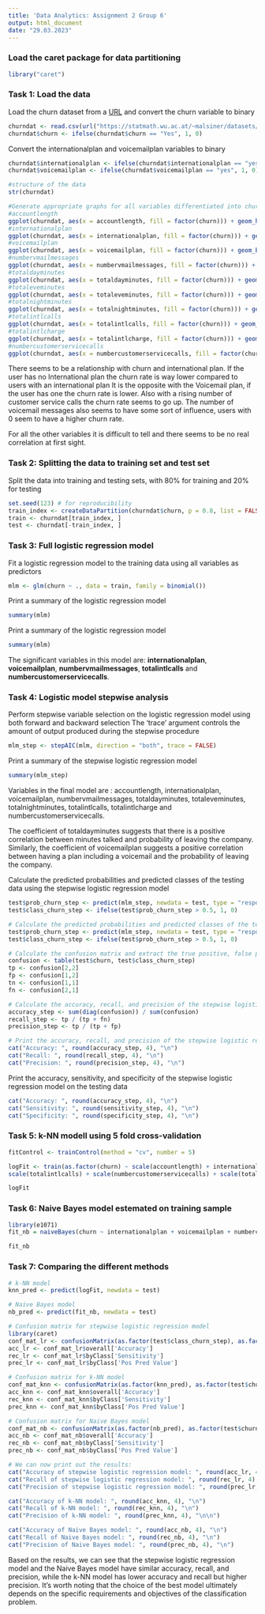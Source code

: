 ```yaml
---
title: 'Data Analytics: Assignment 2 Group 6'
output: html_document
date: "29.03.2023"
---
```


### Load the caret package for data partitioning

```r
library("caret")
```

### Task 1: Load the data

Load the churn dataset from a [URL](https://statmath.wu.ac.at/~malsiner/datasets/churn.csv) and convert the churn variable to binary

```r
churndat <- read.csv(url("https://statmath.wu.ac.at/~malsiner/datasets/churn.csv"))
churndat$churn <- ifelse(churndat$churn == "Yes", 1, 0)
```

Convert the internationalplan and voicemailplan variables to binary

```r
churndat$internationalplan <- ifelse(churndat$internationalplan == "yes", 1, 0)
churndat$voicemailplan <- ifelse(churndat$voicemailplan == "yes", 1, 0)
```
```r
#structure of the data
str(churndat)

#Generate appropriate graphs for all variables differentiated into churn vs. no churn.
#accountlength
ggplot(churndat, aes(x = accountlength, fill = factor(churn))) + geom_histogram(bins = 20, position = "identity") + labs(title = "Account Length", x = "Account Length", y = "Frequency")
#internationalplan
ggplot(churndat, aes(x = internationalplan, fill = factor(churn))) + geom_bar(position = "identity") + labs(title = "International Plan", x = "International Plan", y = "Frequency")
#voicemailplan
ggplot(churndat, aes(x = voicemailplan, fill = factor(churn))) + geom_bar(position = "identity") + labs(title = "Voicemail Plan", x = "Voicemail Plan", y = "Frequency")
#numbervmailmessages
ggplot(churndat, aes(x = numbervmailmessages, fill = factor(churn))) + geom_histogram(bins = 20, position = "identity") + labs(title = "Number of Voicemail Messages", x = "Number of Voicemail Messages", y = "Frequency")
#totaldayminutes
ggplot(churndat, aes(x = totaldayminutes, fill = factor(churn))) + geom_histogram(bins = 20, position = "identity") + labs(title = "Total Day Minutes", x = "Total Day Minutes", y = "Frequency")
#totaleveminutes
ggplot(churndat, aes(x = totaleveminutes, fill = factor(churn))) + geom_histogram(bins = 20, position = "identity") + labs(title = "Total Eve Minutes", x = "Total Eve Minutes", y = "Frequency")
#totalnightminutes
ggplot(churndat, aes(x = totalnightminutes, fill = factor(churn))) + geom_histogram(bins = 20, position = "identity") + labs(title = "Total Night Minutes", x = "Total Night Minutes", y = "Frequency")
#totalintlcalls
ggplot(churndat, aes(x = totalintlcalls, fill = factor(churn))) + geom_histogram(bins = 20, position = "identity") + labs(title = "Total International Calls", x = "Total International Calls", y = "Frequency")
#totalintlcharge
ggplot(churndat, aes(x = totalintlcharge, fill = factor(churn))) + geom_histogram(bins = 20, position = "identity") + labs(title = "Total International Charge", x = "Total International Charge", y = "Frequency")
#numbercustomerservicecalls
ggplot(churndat, aes(x = numbercustomerservicecalls, fill = factor(churn))) + geom_histogram(bins = 20, position = "identity") + labs(title = "Number of Customer Service Calls", x = "Number of Customer Service Calls", y = "Frequency")

```

There seems to be a relationship with churn and international plan. If the user has no International plan the churn rate is way lower compared to users with an international plan
It is the opposite with the Voicemail plan, if the user has one the churn rate is lower.
Also with a rising number of customer service calls the churn rate seems to go up. The number of voicemail messages also seems to have some sort of influence, users with 0 seem to have a higher churn rate.

For all the other variables it is difficult to tell and there seems to be no real correlation at first sight. 


### Task 2: Splitting the data to training set and test set

Split the data into training and testing sets, with 80% for training and 20% for testing

```r
set.seed(123) # for reproducibility
train_index <- createDataPartition(churndat$churn, p = 0.8, list = FALSE)
train <- churndat[train_index, ]
test <- churndat[-train_index, ]
```

### Task 3: Full logistic regression model

Fit a logistic regression model to the training data using all variables as predictors

```r
mlm <- glm(churn ~ ., data = train, family = binomial())
```

Print a summary of the logistic regression model

```r
summary(mlm)
```

Print a summary of the logistic regression model

```r
summary(mlm)
```

The significant variables in this model are: <b>internationalplan</b>, <b>voicemailplan</b>, <b>numbervmailmessages</b>, <b>totalintlcalls</b> and <b>numbercustomerservicecalls</b>.

### Task 4: Logistic model stepwise analysis

Perform stepwise variable selection on the logistic regression model using both forward and backward selection The 'trace' argument controls the amount of output produced during the stepwise procedure

```r
mlm_step <- stepAIC(mlm, direction = "both", trace = FALSE)
```

Print a summary of the stepwise logistic regression model

```r
summary(mlm_step)
```

Variables in the final model are : accountlength, internationalplan, voicemailplan, numbervmailmessages, totaldayminutes, totaleveminutes, totalnightminutes, totalintlcalls, totalintlcharge and numbercustomerservicecalls.

The coefficient of totaldayminutes suggests that there is a positive correlation between minutes talked and probability of leaving the company. Similarly, the coefficient of voicemailplan suggests a positive correlation between having a plan including a voicemail and the probability of leaving the company.

Calculate the predicted probabilities and predicted classes of the testing data using the stepwise logistic regression model

```r
test$prob_churn_step <- predict(mlm_step, newdata = test, type = "response")
test$class_churn_step <- ifelse(test$prob_churn_step > 0.5, 1, 0)
```
```r
# Calculate the predicted probabilities and predicted classes of the testing data using the stepwise logistic regression model
test$prob_churn_step <- predict(mlm_step, newdata = test, type = "response")
test$class_churn_step <- ifelse(test$prob_churn_step > 0.5, 1, 0)

# Calculate the confusion matrix and extract the true positive, false positive, true negative, and false negative counts
confusion <- table(test$churn, test$class_churn_step)
tp <- confusion[2,2]
fp <- confusion[1,2]
tn <- confusion[1,1]
fn <- confusion[2,1]

# Calculate the accuracy, recall, and precision of the stepwise logistic regression model on the testing data
accuracy_step <- sum(diag(confusion)) / sum(confusion)
recall_step <- tp / (tp + fn)
precision_step <- tp / (tp + fp)

# Print the accuracy, recall, and precision of the stepwise logistic regression model on the testing data
cat("Accuracy: ", round(accuracy_step, 4), "\n")
cat("Recall: ", round(recall_step, 4), "\n")
cat("Precision: ", round(precision_step, 4), "\n")
```

Print the accuracy, sensitivity, and specificity of the stepwise logistic regression model on the testing data

```r
cat("Accuracy: ", round(accuracy_step, 4), "\n")
cat("Sensitivity: ", round(sensitivity_step, 4), "\n")
cat("Specificity: ", round(specificity_step, 4), "\n")
```
### Task 5: k-NN modell using 5 fold cross-validation

```r
fitControl <- trainControl(method = "cv", number = 5)

logFit <- train(as.factor(churn) ~ scale(accountlength) + internationalplan + voicemailplan + scale(totalintlcharge) + scale(numbervmailmessages) + scale(totaldayminutes) + scale(totaldaycharge) + scale(totalevecalls) + scale(totaleveminutes) + scale(totalnightminutes) + scale(totalintlminutes) + 
scale(totalintlcalls) + scale(numbercustomerservicecalls) + scale(totalnightcharge) + scale(totaldaycalls) + scale(totalevecharge) + scale(totalnightcalls),data = train, method= "knn", tuneGrid = data.frame(k = 1:10), trControl = fitControl)

logFit

```

### Task 6: Naive Bayes model estemated on training sample

```r
library(e1071)
fit_nb = naiveBayes(churn ~ internationalplan + voicemailplan + numbercustomerservicecalls + totalintlcalls + numbervmailmessages, data = train)

fit_nb
```
### Task 7: Comparing the different methods

```r
# k-NN model
knn_pred <- predict(logFit, newdata = test)

# Naive Bayes model
nb_pred <- predict(fit_nb, newdata = test)

# Confusion matrix for stepwise logistic regression model
library(caret)
conf_mat_lr <- confusionMatrix(as.factor(test$class_churn_step), as.factor(test$churn))
acc_lr <- conf_mat_lr$overall['Accuracy']
rec_lr <- conf_mat_lr$byClass['Sensitivity']
prec_lr <- conf_mat_lr$byClass['Pos Pred Value']

# Confusion matrix for k-NN model
conf_mat_knn <- confusionMatrix(as.factor(knn_pred), as.factor(test$churn))
acc_knn <- conf_mat_knn$overall['Accuracy']
rec_knn <- conf_mat_knn$byClass['Sensitivity']
prec_knn <- conf_mat_knn$byClass['Pos Pred Value']

# Confusion matrix for Naive Bayes model
conf_mat_nb <- confusionMatrix(as.factor(nb_pred), as.factor(test$churn))
acc_nb <- conf_mat_nb$overall['Accuracy']
rec_nb <- conf_mat_nb$byClass['Sensitivity']
prec_nb <- conf_mat_nb$byClass['Pos Pred Value']

# We can now print out the results:
cat("Accuracy of stepwise logistic regression model: ", round(acc_lr, 4), "\n")
cat("Recall of stepwise logistic regression model: ", round(rec_lr, 4), "\n")
cat("Precision of stepwise logistic regression model: ", round(prec_lr, 4), "\n\n")

cat("Accuracy of k-NN model: ", round(acc_knn, 4), "\n")
cat("Recall of k-NN model: ", round(rec_knn, 4), "\n")
cat("Precision of k-NN model: ", round(prec_knn, 4), "\n\n")

cat("Accuracy of Naive Bayes model: ", round(acc_nb, 4), "\n")
cat("Recall of Naive Bayes model: ", round(rec_nb, 4), "\n")
cat("Precision of Naive Bayes model: ", round(prec_nb, 4), "\n")
```
Based on the results, we can see that the stepwise logistic regression model and the Naive Bayes model have similar accuracy, recall, and precision, while the k-NN model has lower accuracy and recall but higher precision. It's worth noting that the choice of the best model ultimately depends on the specific requirements and objectives of the classification problem.
